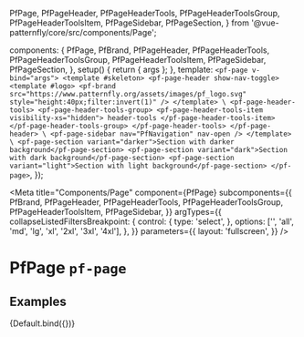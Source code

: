
  PfPage,
  PfPageHeader,
  PfPageHeaderTools,
  PfPageHeaderToolsGroup,
  PfPageHeaderToolsItem,
  PfPageSidebar,
  PfPageSection,
} from '@vue-patternfly/core/src/components/Page';

  components: {
    PfPage,
    PfBrand,
    PfPageHeader,
    PfPageHeaderTools,
    PfPageHeaderToolsGroup,
    PfPageHeaderToolsItem,
    PfPageSidebar,
    PfPageSection,
  },
  setup() {
    return { args };
  },
  template: `
    <pf-page v-bind="args">
      <template #skeleton>
        <pf-page-header show-nav-toggle>
          <template #logo>
            <pf-brand src="https://www.patternfly.org/assets/images/pf_logo.svg" style="height:40px;filter:invert(1)" />
          </template>
\
          <pf-page-header-tools>
            <pf-page-header-tools-group>
              <pf-page-header-tools-item visibility-xs="hidden">
                header-tools
              </pf-page-header-tools-item>
            </pf-page-header-tools-group>
          </pf-page-header-tools>
        </pf-page-header>
\
        <pf-page-sidebar nav="PfNavigation" nav-open />
      </template>
\
      <pf-page-section variant="darker">Section with darker background</pf-page-section>
      <pf-page-section variant="dark">Section with dark background</pf-page-section>
      <pf-page-section variant="light">Section with light background</pf-page-section>
    </pf-page>
  `,
});


<Meta title="Components/Page" component={PfPage} subcomponents={{
    PfBrand,
    PfPageHeader,
    PfPageHeaderTools,
    PfPageHeaderToolsGroup,
    PfPageHeaderToolsItem,
    PfPageSidebar,
  }} argTypes={{
    collapseListedFiltersBreakpoint: {
      control: {
        type: 'select',
      },
      options: ['', 'all', 'md', 'lg', 'xl', '2xl', '3xl', '4xl'],
    },
  }} parameters={{
    layout: 'fullscreen',
  }} />

# PfPage `pf-page`

## Examples

<Canvas>
  <Story name="Page" args={{
    managedSidebar: true,
  }}>
    {Default.bind({})}
  </Story>
</Canvas>

<ArgsTable story="Page" />
